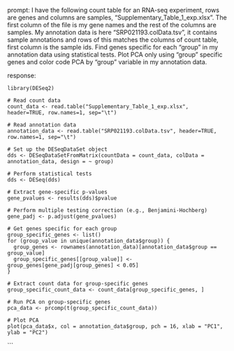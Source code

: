 prompt:
I have the following count table for an RNA-seq experiment, rows are genes and columns are samples, "Supplementary_Table_1_exp.xlsx". The first column of the file is my gene names and the rest of the columns are samples. My annotation data is here  "SRP021193.colData.tsv", it contains sample annotations and rows of this matches the columns of count table, first column is the sample ids. Find genes specific for each "group" in my annotation data  using statistical tests. Plot PCA only using "group" specific genes and color code PCA by "group" variable in my annotation data.

response:
```
library(DESeq2)

# Read count data
count_data <- read.table("Supplementary_Table_1_exp.xlsx", header=TRUE, row.names=1, sep="\t")

# Read annotation data
annotation_data <- read.table("SRP021193.colData.tsv", header=TRUE, row.names=1, sep="\t")

# Set up the DESeqDataSet object
dds <- DESeqDataSetFromMatrix(countData = count_data, colData = annotation_data, design = ~ group)

# Perform statistical tests
dds <- DESeq(dds)

# Extract gene-specific p-values
gene_pvalues <- results(dds)$pvalue

# Perform multiple testing correction (e.g., Benjamini-Hochberg)
gene_padj <- p.adjust(gene_pvalues)

# Get genes specific for each group
group_specific_genes <- list()
for (group_value in unique(annotation_data$group)) {
  group_genes <- rownames(annotation_data)[annotation_data$group == group_value]
  group_specific_genes[[group_value]] <- group_genes[gene_padj[group_genes] < 0.05]
}

# Extract count data for group-specific genes
group_specific_count_data <- count_data[group_specific_genes, ]

# Run PCA on group-specific genes
pca_data <- prcomp(t(group_specific_count_data))

# Plot PCA
plot(pca_data$x, col = annotation_data$group, pch = 16, xlab = "PC1", ylab = "PC2")
```
```
